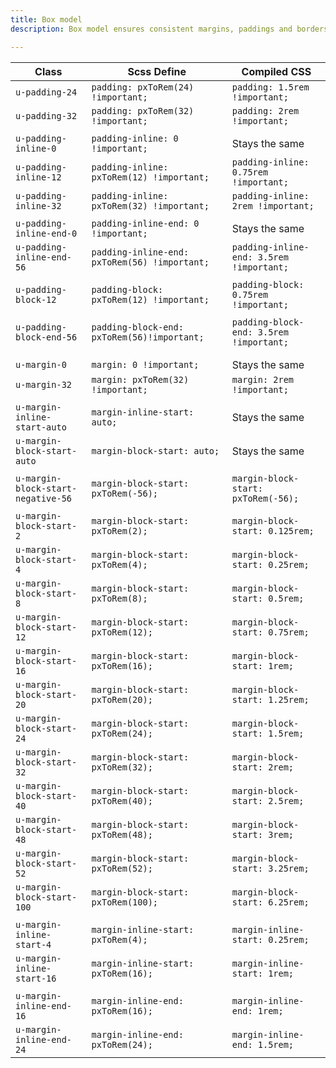 ```yaml
---
title: Box model
description: Box model ensures consistent margins, paddings and borders across our products. The class name is presenting in pixels, but being translated to REM unit via Scss function.

---
```


| Class                              | Scss Define                                     | Compiled CSS                               |
| ---------------------------------- | ----------------------------------------------- | -------------------------                  |
| `u-padding-24`                     | `padding: pxToRem(24) !important;`              | `padding: 1.5rem !important;`              |
| `u-padding-32`                     | `padding: pxToRem(32) !important;`              | `padding: 2rem !important;`                |
|                                    |                                                 |                                            |
| `u-padding-inline-0`               | `padding-inline: 0 !important;`                 | Stays the same                             |
| `u-padding-inline-12`              | `padding-inline: pxToRem(12) !important;`       | `padding-inline: 0.75rem !important;`      |
| `u-padding-inline-32`              | `padding-inline: pxToRem(32) !important;`       | `padding-inline: 2rem !important;`         |
|                                    |                                                 |                                            |
| `u-padding-inline-end-0`           | `padding-inline-end: 0 !important;`             | Stays the same                             |
| `u-padding-inline-end-56`          | `padding-inline-end: pxToRem(56) !important;`   | `padding-inline-end: 3.5rem !important;`   |
|                                    |                                                 |                                            |
| `u-padding-block-12`               | `padding-block: pxToRem(12) !important;`        | `padding-block: 0.75rem !important;`       |
|                                    |                                                 |                                            |
| `u-padding-block-end-56`           | `padding-block-end: pxToRem(56)!important;`     | `padding-block-end: 3.5rem !important;`    |
|                                    |                                                 |                                            |
|                                    |                                                 |                                            |
| `u-margin-0`                       | `margin: 0 !important;`                         | Stays the same                             |
| `u-margin-32`                      | `margin: pxToRem(32) !important;`               | `margin: 2rem !important;`                 |
|                                    |                                                 |                                            |
| `u-margin-inline-start-auto`       | `margin-inline-start: auto;`                    | Stays the same                             |
| `u-margin-block-start-auto`        | `margin-block-start: auto;`                     | Stays the same                             |
|                                    |                                                 |                                            |
| `u-margin-block-start-negative-56` | `margin-block-start: pxToRem(-56);`             | `margin-block-start: pxToRem(-56);`        |
|                                    |                                                 |                                            |
| `u-margin-block-start-2`           | `margin-block-start: pxToRem(2);`               | `margin-block-start: 0.125rem;`            |
| `u-margin-block-start-4`           | `margin-block-start: pxToRem(4);`               | `margin-block-start: 0.25rem;`             |
| `u-margin-block-start-8`           | `margin-block-start: pxToRem(8);`               | `margin-block-start: 0.5rem;`              |
| `u-margin-block-start-12`          | `margin-block-start: pxToRem(12);`              | `margin-block-start: 0.75rem;`             |
| `u-margin-block-start-16`          | `margin-block-start: pxToRem(16);`              | `margin-block-start: 1rem;`                |
| `u-margin-block-start-20`          | `margin-block-start: pxToRem(20);`              | `margin-block-start: 1.25rem;`             |
| `u-margin-block-start-24`          | `margin-block-start: pxToRem(24);`              | `margin-block-start: 1.5rem;`              |
| `u-margin-block-start-32`          | `margin-block-start: pxToRem(32);`              | `margin-block-start: 2rem;`                |
| `u-margin-block-start-40`          | `margin-block-start: pxToRem(40);`              | `margin-block-start: 2.5rem;`              |
| `u-margin-block-start-48`          | `margin-block-start: pxToRem(48);`              | `margin-block-start: 3rem;`                |
| `u-margin-block-start-52`          | `margin-block-start: pxToRem(52);`              | `margin-block-start: 3.25rem;`             |
| `u-margin-block-start-100`         | `margin-block-start: pxToRem(100);`             | `margin-block-start: 6.25rem;`             |
|                                    |                                                 |                                            |
| `u-margin-inline-start-4`          | `margin-inline-start: pxToRem(4);`              | `margin-inline-start: 0.25rem;`            |
| `u-margin-inline-start-16`         | `margin-inline-start: pxToRem(16);`             | `margin-inline-start: 1rem;`               |
|                                    |                                                 |                                            |
| `u-margin-inline-end-16`           | `margin-inline-end: pxToRem(16);`               | `margin-inline-end: 1rem;`                 |
| `u-margin-inline-end-24`           | `margin-inline-end: pxToRem(24);`               | `margin-inline-end: 1.5rem;`               |                                         |

